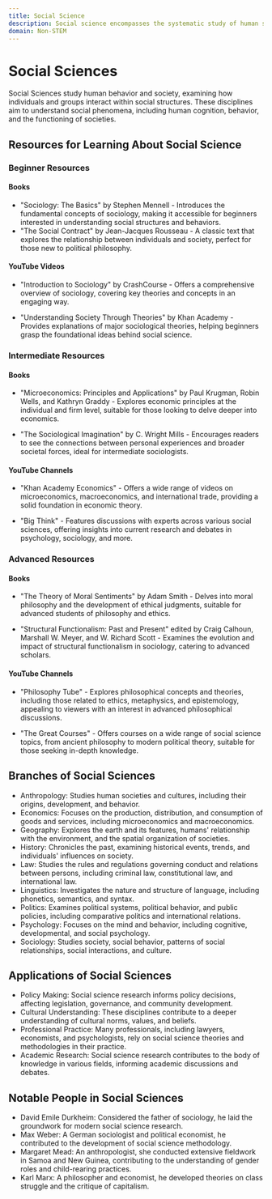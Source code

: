 ```yaml
---
title: Social Science
description: Social science encompasses the systematic study of human society and social relationships, examining phenomena such as culture, economics, politics, and behavior. Through empirical research and theoretical analysis, social scientists explore the complexities of human interaction, societal structures, and the forces shaping our collective lives.
domain: Non-STEM
---
```

# Social Sciences

Social Sciences study human behavior and society, examining how individuals and groups interact within social structures. These disciplines aim to understand social phenomena, including human cognition, behavior, and the functioning of societies.


## Resources for Learning About Social Science

### Beginner Resources

#### Books
- "Sociology: The Basics" by Stephen Mennell - Introduces the fundamental concepts of sociology, making it accessible for beginners interested in understanding social structures and behaviors.
- "The Social Contract" by Jean-Jacques Rousseau - A classic text that explores the relationship between individuals and society, perfect for those new to political philosophy.

#### YouTube Videos
- "Introduction to Sociology" by CrashCourse - Offers a comprehensive overview of sociology, covering key theories and concepts in an engaging way.

- "Understanding Society Through Theories" by Khan Academy - Provides explanations of major sociological theories, helping beginners grasp the foundational ideas behind social science.

### Intermediate Resources

#### Books
- "Microeconomics: Principles and Applications" by Paul Krugman, Robin Wells, and Kathryn Graddy - Explores economic principles at the individual and firm level, suitable for those looking to delve deeper into economics.

- "The Sociological Imagination" by C. Wright Mills - Encourages readers to see the connections between personal experiences and broader societal forces, ideal for intermediate sociologists.


#### YouTube Channels
- "Khan Academy Economics" - Offers a wide range of videos on microeconomics, macroeconomics, and international trade, providing a solid foundation in economic theory.

- "Big Think" - Features discussions with experts across various social sciences, offering insights into current research and debates in psychology, sociology, and more.

### Advanced Resources

#### Books
- "The Theory of Moral Sentiments" by Adam Smith - Delves into moral philosophy and the development of ethical judgments, suitable for advanced students of philosophy and ethics.

- "Structural Functionalism: Past and Present" edited by Craig Calhoun, Marshall W. Meyer, and W. Richard Scott - Examines the evolution and impact of structural functionalism in sociology, catering to advanced scholars.


#### YouTube Channels
- "Philosophy Tube" - Explores philosophical concepts and theories, including those related to ethics, metaphysics, and epistemology, appealing to viewers with an interest in advanced philosophical discussions.

- "The Great Courses" - Offers courses on a wide range of social science topics, from ancient philosophy to modern political theory, suitable for those seeking in-depth knowledge.

## Branches of Social Sciences
- Anthropology: Studies human societies and cultures, including their origins, development, and behavior.
- Economics: Focuses on the production, distribution, and consumption of goods and services, including microeconomics and macroeconomics.
- Geography: Explores the earth and its features, humans' relationship with the environment, and the spatial organization of societies.
- History: Chronicles the past, examining historical events, trends, and individuals' influences on society.
- Law: Studies the rules and regulations governing conduct and relations between persons, including criminal law, constitutional law, and international law.
- Linguistics: Investigates the nature and structure of language, including phonetics, semantics, and syntax.
- Politics: Examines political systems, political behavior, and public policies, including comparative politics and international relations.
- Psychology: Focuses on the mind and behavior, including cognitive, developmental, and social psychology.
- Sociology: Studies society, social behavior, patterns of social relationships, social interactions, and culture.

## Applications of Social Sciences

- Policy Making: Social science research informs policy decisions, affecting legislation, governance, and community development.
- Cultural Understanding: These disciplines contribute to a deeper understanding of cultural norms, values, and beliefs.
- Professional Practice: Many professionals, including lawyers, economists, and psychologists, rely on social science theories and methodologies in their practice.
- Academic Research: Social science research contributes to the body of knowledge in various fields, informing academic discussions and debates.

## Notable People in Social Sciences

- David Emile Durkheim: Considered the father of sociology, he laid the groundwork for modern social science research.
- Max Weber: A German sociologist and political economist, he contributed to the development of social science methodology.
- Margaret Mead: An anthropologist, she conducted extensive fieldwork in Samoa and New Guinea, contributing to the understanding of gender roles and child-rearing practices.
- Karl Marx: A philosopher and economist, he developed theories on class struggle and the critique of capitalism.
